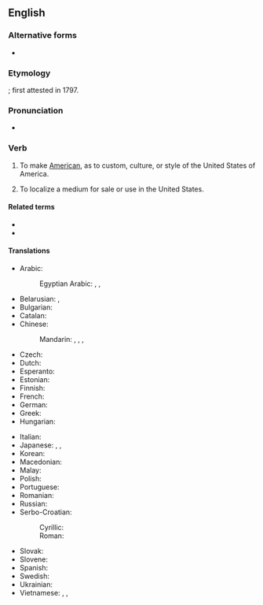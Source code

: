 {{also|americanize}}
==English==

===Alternative forms===
* {{l|en|Americanise}}

===Etymology===
{{suffix|en|American|ize}}; first attested in 1797.

===Pronunciation===
* {{audio|en|en-us-Americanize.ogg|Audio (US)}}

===Verb===
{{en-verb}}

# {{lb|en|US|Canada}} To make [[American]], as to custom, culture, or style of the United States of America.
# {{lb|en|US|Canada}} To localize a medium for sale or use in the United States.

====Related terms====
* {{l|en|Americanization}}
* {{l|en|Americanism}}

====Translations====
{{trans-top|to make American}}
* Arabic: {{t|ar|أَمْرَكَ}}
*: Egyptian Arabic: {{t|arz|يأمرك|m|tr=yeʾámrek}}, {{t|arz|تأمرك|f|tr=teʾámrek}}, {{t|arz|يأمركو|p|tr=yeʾamréku}}
* Belarusian: {{t|be|амерыканізава́ць|impf|pf}}, {{t|be|амерыканізі́раваць|impf|pf}}
* Bulgarian: {{t+|bg|американизи́рам|impf|pf}}
* Catalan: {{t+|ca|americanitzar}}
* Chinese:
*: Mandarin: {{t|cmn|美國化}}, {{t|cmn|美国化|tr=měiguóhuà}}, {{t|cmn|[[美語]][[用法]]}}, {{t|cmn|[[美语]][[用法]]|tr=měiyǔ yòngfǎ}} {{qualifier|linguistically}}
* Czech: {{t|cs|amerikanizovat|impf|pf}}
* Dutch: {{t+|nl|amerikaniseren}}
* Esperanto: {{t|eo|usonigi}}
* Estonian: {{t|et|amerikaniseerima}}
* Finnish: {{t|fi|amerikkalaistaa}}
* French: {{t+|fr|américaniser}}
* German: {{t+|de|amerikanisieren}}
* Greek: {{t+|el|αμερικανοποιώ}}
* Hungarian: {{t+|hu|amerikanizál}}
{{trans-mid}}
* Italian: {{t+|it|americanizzare}}
* Japanese: {{t|ja|[[アメリカ]][[風]]に[[する]]|tr=Amerikafū ni suru}}, {{t|ja|アメリカナイズ|tr=amerikanaizu suru|alt=アメリカナイズする}}, {{t|ja|米国化|tr=べいこくかする, beikokuka suru|alt=米国化する}}
* Korean: {{t|ko|미국화하다}}
* Macedonian: {{t|mk|американизи́ра|impf|pf}}
* Malay: {{t|ms|amerikakan}}
* Polish: {{t+|pl|amerykanizować|impf|pf}}
* Portuguese: {{t+|pt|americanizar}}
* Romanian: {{t+|ro|americaniza|alt=a americaniza}}
* Russian: {{t+|ru|американизи́ровать|impf|pf}}
* Serbo-Croatian:
*: Cyrillic: {{t|sh|американизи́рати|impf|pf}}
*: Roman: {{t+|sh|amerikanizírati|impf|pf}}
* Slovak: {{t+|sk|amerikanizovať|impf|pf}}
* Slovene: {{t|sl|amerikanizirati|impf|pf}}
* Spanish: {{t+|es|americanizar}}
* Swedish: {{t+|sv|amerikanisera}}
* Ukrainian: {{t|uk|американізува́ти|impf|pf}}
* Vietnamese: {{t|vi|Mỹ hóa}}, {{t|vi|Mỹ hoá}}, {{t|vi|Mĩ hoá}}
{{trans-bottom}}